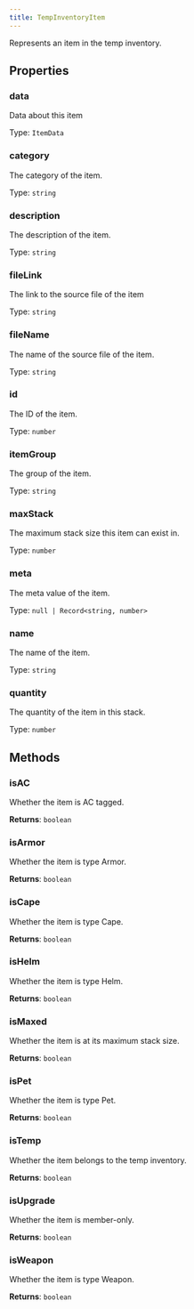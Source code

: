 ```yaml
---
title: TempInventoryItem
---
```



Represents an item in the temp inventory.


## Properties
### data


Data about this item


Type: `ItemData`


### category <Badge text="Getter" size="small" />	


The category of the item.


Type: `string`


### description <Badge text="Getter" size="small" />	


The description of the item.


Type: `string`


### fileLink <Badge text="Getter" size="small" />	


The link to the source file of the item


Type: `string`


### fileName <Badge text="Getter" size="small" />	


The name of the source file of the item.


Type: `string`


### id <Badge text="Getter" size="small" />	


The ID of the item.


Type: `number`


### itemGroup <Badge text="Getter" size="small" />	


The group of the item.


Type: `string`


### maxStack <Badge text="Getter" size="small" />	


The maximum stack size this item can exist in.


Type: `number`


### meta <Badge text="Getter" size="small" />	


The meta value of the item.


Type: `null | Record<string, number>`


### name <Badge text="Getter" size="small" />	


The name of the item.


Type: `string`


### quantity <Badge text="Getter" size="small" />	


The quantity of the item in this stack.


Type: `number`


## Methods

### isAC

Whether the item is AC tagged.

**Returns**: `boolean`

### isArmor

Whether the item is type Armor.

**Returns**: `boolean`

### isCape

Whether the item is type Cape.

**Returns**: `boolean`

### isHelm

Whether the item is type Helm.

**Returns**: `boolean`

### isMaxed

Whether the item is at its maximum stack size.

**Returns**: `boolean`

### isPet

Whether the item is type Pet.

**Returns**: `boolean`

### isTemp

Whether the item belongs to the temp inventory.

**Returns**: `boolean`

### isUpgrade

Whether the item is member-only.

**Returns**: `boolean`

### isWeapon

Whether the item is type Weapon.

**Returns**: `boolean`
